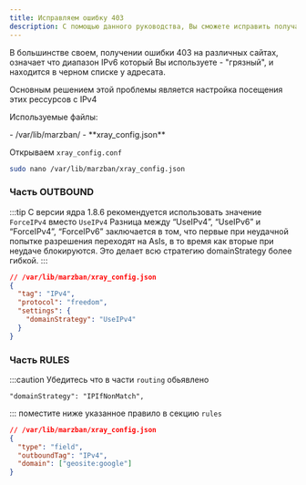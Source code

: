 ```yaml
---
title: Исправляем ошибку 403
description: С помощью данного руководства, Вы сможете исправить получаемую ошибку 403 на некоторых сервисах
---
```



В большинстве своем, получении ошибки 403 на различных сайтах, означает что диапазон IPv6 который Вы используете - "грязный", и находится в черном списке у адресата.

Основным решением этой проблемы является настройка посещения этих рессурсов с IPv4

Используемые файлы:

<FileTree>
    - /var/lib/marzban/ 
        - **xray_config.json**
</FileTree>

Открываем `xray_config.conf`

```bash
sudo nano /var/lib/marzban/xray_config.json
```

### Часть OUTBOUND

:::tip
С версии ядра 1.8.6 рекомендуется использовать значение `ForceIPv4` вместо `UseIPv4`
Разница между “UseIPv4”, “UseIPv6” и “ForceIPv4”, “ForceIPv6” заключается в том, что первые при неудачной попытке разрешения переходят на AsIs, в то время как вторые при неудаче блокируются. Это делает всю стратегию domainStrategy более гибкой.
:::

```json
// /var/lib/marzban/xray_config.json
{
  "tag": "IPv4",
  "protocol": "freedom",
  "settings": {
    "domainStrategy": "UseIPv4"
  }
}
```

### Часть RULES

:::caution
Убедитесь что в части `routing` обьявлено

```
"domainStrategy": "IPIfNonMatch",
```

:::
поместите ниже указанное правило в секцию `rules`

```json
// /var/lib/marzban/xray_config.json
{
  "type": "field",
  "outboundTag": "IPv4",
  "domain": ["geosite:google"]
}
```
